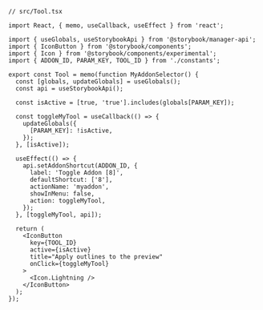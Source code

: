 ```tsx
// src/Tool.tsx

import React, { memo, useCallback, useEffect } from 'react';

import { useGlobals, useStorybookApi } from '@storybook/manager-api';
import { IconButton } from '@storybook/components';
import { Icon } from '@storybook/components/experimental';
import { ADDON_ID, PARAM_KEY, TOOL_ID } from './constants';

export const Tool = memo(function MyAddonSelector() {
  const [globals, updateGlobals] = useGlobals();
  const api = useStorybookApi();

  const isActive = [true, 'true'].includes(globals[PARAM_KEY]);

  const toggleMyTool = useCallback(() => {
    updateGlobals({
      [PARAM_KEY]: !isActive,
    });
  }, [isActive]);

  useEffect(() => {
    api.setAddonShortcut(ADDON_ID, {
      label: 'Toggle Addon [8]',
      defaultShortcut: ['8'],
      actionName: 'myaddon',
      showInMenu: false,
      action: toggleMyTool,
    });
  }, [toggleMyTool, api]);

  return (
    <IconButton
      key={TOOL_ID}
      active={isActive}
      title="Apply outlines to the preview"
      onClick={toggleMyTool}
    >
      <Icon.Lightning />
    </IconButton>
  );
});
```
